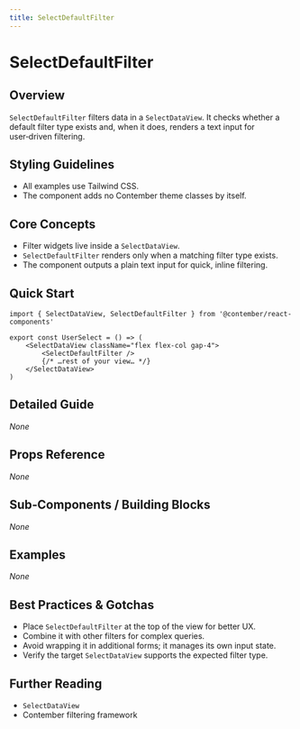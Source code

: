 ```yaml
---
title: SelectDefaultFilter
---
```


<!-- Edited by human: false -->
<!-- Examples count: 0 -->

# SelectDefaultFilter

## Overview
`SelectDefaultFilter` filters data in a `SelectDataView`.
It checks whether a default filter type exists and, when it does, renders a text input for user‑driven filtering.

## Styling Guidelines
* All examples use Tailwind CSS.
* The component adds no Contember theme classes by itself.

## Core Concepts
* Filter widgets live inside a `SelectDataView`.
* `SelectDefaultFilter` renders only when a matching filter type exists.
* The component outputs a plain text input for quick, inline filtering.

## Quick Start
```tsx
import { SelectDataView, SelectDefaultFilter } from '@contember/react-components'

export const UserSelect = () => (
	<SelectDataView className="flex flex-col gap-4">
		<SelectDefaultFilter />
		{/* …rest of your view… */}
	</SelectDataView>
)
```

## Detailed Guide
_None_

## Props Reference
_None_

## Sub‑Components / Building Blocks
_None_

## Examples
_None_

## Best Practices & Gotchas
* Place `SelectDefaultFilter` at the top of the view for better UX.
* Combine it with other filters for complex queries.
* Avoid wrapping it in additional forms; it manages its own input state.
* Verify the target `SelectDataView` supports the expected filter type.

## Further Reading
* `SelectDataView`
* Contember filtering framework

<!-- End of Generated Documentation -->
